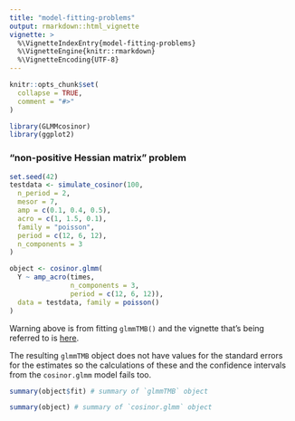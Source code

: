 ```yaml
---
title: "model-fitting-problems"
output: rmarkdown::html_vignette
vignette: >
  %\VignetteIndexEntry{model-fitting-problems}
  %\VignetteEngine{knitr::rmarkdown}
  %\VignetteEncoding{UTF-8}
---
```


```r
knitr::opts_chunk$set(
  collapse = TRUE,
  comment = "#>"
)
```

```r
library(GLMMcosinor)
library(ggplot2)
```

### "non-positive Hessian matrix" problem
```r
set.seed(42)
testdata <- simulate_cosinor(100,
  n_period = 2,
  mesor = 7,
  amp = c(0.1, 0.4, 0.5),
  acro = c(1, 1.5, 0.1),
  family = "poisson",
  period = c(12, 6, 12),
  n_components = 3
)

object <- cosinor.glmm(
  Y ~ amp_acro(times,
               n_components = 3,
               period = c(12, 6, 12)),
  data = testdata, family = poisson()
)
```

Warning above is from fitting `glmmTMB()` and the vignette that's being referred to is [here](https://cran.r-project.org/web/packages/glmmTMB/vignettes/troubleshooting.html).


The resulting `glmmTMB` object does not have values for the standard errors for the estimates so the calculations of these and the confidence intervals from the `cosinor.glmm` model fails too.
```r
summary(object$fit) # summary of `glmmTMB` object

summary(object) # summary of `cosinor.glmm` object
```
